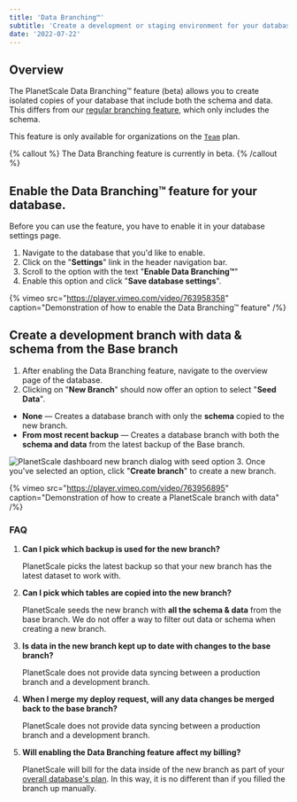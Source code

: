```yaml
---
title: 'Data Branching™'
subtitle: 'Create a development or staging environment for your database pre-seeded with data and schema'
date: '2022-07-22'
---
```


## Overview

The PlanetScale Data Branching&trade; feature (beta) allows you to create isolated copies of your database that include both the schema and data. This differs from our [regular branching feature](/docs/concepts/branching), which only includes the schema.

This feature is only available for organizations on the [`Team`](/pricing) plan.

{% callout %}
The Data Branching feature is currently in beta.
{% /callout %}

## Enable the Data Branching&trade; feature for your database.

Before you can use the feature, you have to enable it in your database settings page.

1. Navigate to the database that you'd like to enable.
2. Click on the "**Settings**" link in the header navigation bar.
3. Scroll to the option with the text "**Enable Data Branching&trade;**"
4. Enable this option and click "**Save database settings**".

{% vimeo src="https://player.vimeo.com/video/763958358" caption="Demonstration of how to enable the Data Branching&trade; feature" /%}

## Create a development branch with data & schema from the Base branch

1. After enabling the Data Branching feature, navigate to the overview page of the database.
2. Clicking on "**New Branch**" should now offer an option to select "**Seed Data**".

- **None** &mdash; Creates a database branch with only the **schema** copied to the new branch.
- **From most recent backup** &mdash; Creates a database branch with both the **schema and data** from the latest backup of the Base branch.

![PlanetScale dashboard new branch dialog with seed option](/docs/concepts/data-branching/branch.png)
3. Once you've selected an option, click "**Create branch**" to create a new branch.

{% vimeo src="https://player.vimeo.com/video/763956895" caption="Demonstration of how to create a PlanetScale branch with data" /%}

### FAQ

1. **Can I pick which backup is used for the new branch?**

   PlanetScale picks the latest backup so that your new branch has the latest dataset to work with.

2. **Can I pick which tables are copied into the new branch?**

   PlanetScale seeds the new branch with **all the schema & data** from the base branch.
   We do not offer a way to filter out data or schema when creating a new branch.

3. **Is data in the new branch kept up to date with changes to the base branch?**

   PlanetScale does not provide data syncing between a production branch and a development branch.

4. **When I merge my deploy request, will any data changes be merged back to the base branch?**

   PlanetScale does not provide data syncing between a production branch and a development branch.

5. **Will enabling the Data Branching feature affect my billing?**

   PlanetScale will bill for the data inside of the new branch as part of your [overall database's plan](/docs/concepts/billing#planetscale-plans). In this way, it is no different than if you filled the branch up manually.
